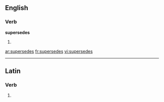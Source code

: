 
==English==

===Verb===
'''supersedes'''

# {{third-person singular of|[[supersede]]}}

[[ar:supersedes]]
[[fr:supersedes]]
[[vi:supersedes]]

----
==Latin==

===Verb===
{{la-verb-form|supersedēs}}

# {{conjugation of|supersedeo|supersedeō|2|s|pres|act|ind|lang=la}}
{{count page|[[Wiktionary:Page count]]}}
{{rfc-auto}}